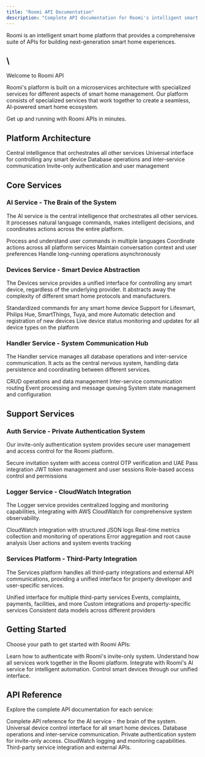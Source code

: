 ```yaml
---
title: "Roomi API Documentation"
description: "Complete API documentation for Roomi's intelligent smart home platform"
---
```


Roomi is an intelligent smart home platform that provides a comprehensive suite of APIs for building next-generation smart home experiences.

## \
Welcome to Roomi API

Roomi's platform is built on a microservices architecture with specialized services for different aspects of smart home management. Our platform consists of specialized services that work together to create a seamless, AI-powered smart home ecosystem.

<Card title="Quick Start Guide" icon="rocket" href="/authentication">
  Get up and running with Roomi APIs in minutes.
</Card>

## Platform Architecture

<CardGroup cols={2}>
  <Card title="AI Service" icon="brain" href="/api-reference/ai">
    Central intelligence that orchestrates all other services
  </Card>
  <Card title="Devices Service" icon="lightbulb-cfl" href="/api-reference/devices">
    Universal interface for controlling any smart device
  </Card>
  <Card title="Handler Service" icon="database" href="/api-reference/handler">
    Database operations and inter-service communication
  </Card>
  <Card title="Auth Service" icon="shield" href="/api-reference/auth">
    Invite-only authentication and user management
  </Card>
</CardGroup>

## Core Services

### AI Service - The Brain of the System

The AI service is the central intelligence that orchestrates all other services. It processes natural language commands, makes intelligent decisions, and coordinates actions across the entire platform.

<CardGroup cols={2}>
  <Card title="Natural Language Processing" icon="message-captions">
    Process and understand user commands in multiple languages
  </Card>
  <Card title="Service Orchestration" icon="chart-network">
    Coordinate actions across all platform services
  </Card>
  <Card title="Context Management" icon="brain">
    Maintain conversation context and user preferences
  </Card>
  <Card title="Background Tasks" icon="clock">
    Handle long-running operations asynchronously
  </Card>
</CardGroup>

### Devices Service - Smart Device Abstraction

The Devices service provides a unified interface for controlling any smart device, regardless of the underlying provider. It abstracts away the complexity of different smart home protocols and manufacturers.

<CardGroup cols={2}>
  <Card title="Universal Control" icon="bolt-lightning">
    Standardized commands for any smart home device
  </Card>
  <Card title="Multi-Provider Support" icon="layer-group">
    Support for Lifesmart, Philips Hue, SmartThings, Tuya, and more
  </Card>
  <Card title="Device Discovery" icon="magnifying-glass">
    Automatic detection and registration of new devices
  </Card>
  <Card title="Real-time Status" icon="bell-on">
    Live device status monitoring and updates for all device types on the platform
  </Card>
</CardGroup>

### Handler Service - System Communication Hub

The Handler service manages all database operations and inter-service communication. It acts as the central nervous system, handling data persistence and coordinating between different services.

<CardGroup cols={2}>
  <Card title="Database Operations" icon="arrow-down-left">
    CRUD operations and data management
  </Card>
  <Card title="Message Routing" icon="route">
    Inter-service communication routing
  </Card>
  <Card title="Event Handling" icon="arrow-progress">
    Event processing and message queuing
  </Card>
  <Card title="System State" icon="braille">
    System state management and configuration
  </Card>
</CardGroup>

## Support Services

### Auth Service - Private Authentication System

Our invite-only authentication system provides secure user management and access control for the Roomi platform.

<CardGroup cols={2}>
  <Card title="Invite-Only Registration" icon="mailbox">
    Secure invitation system with access control
  </Card>
  <Card title="Multi-Factor Authentication" icon="shield">
    OTP verification and UAE Pass integration
  </Card>
  <Card title="Session Management" icon="key">
    JWT token management and user sessions
  </Card>
  <Card title="Permission System" icon="lock">
    Role-based access control and permissions
  </Card>
</CardGroup>

### Logger Service - CloudWatch Integration

The Logger service provides centralized logging and monitoring capabilities, integrating with AWS CloudWatch for comprehensive system observability.

<CardGroup cols={2}>
  <Card title="Structured Logging" icon="file-circle-check">
    CloudWatch integration with structured JSON logs
  </Card>
  <Card title="Performance Monitoring" icon="eye">
    Real-time metrics collection and monitoring of operations
  </Card>
  <Card title="Error Tracking" icon="triangle-exclamation">
    Error aggregation and root cause analysis
  </Card>
  <Card title="Audit Trail" icon="shield">
    User actions and system events tracking
  </Card>
</CardGroup>

### Services Platform - Third-Party Integration

The Services platform handles all third-party integrations and external API communications, providing a unified interface for property developer and user-specific services.

<CardGroup cols={2}>
  <Card title="Third-Party Integration" icon="link">
    Unified interface for multiple third-party services
  </Card>
  <Card title="Service Categories" icon="grid">
    Events, complaints, payments, facilities, and more
  </Card>
  <Card title="Property Developer APIs" icon="building">
    Custom integrations and property-specific services
  </Card>
  <Card title="Data Transformation" icon="align-justify">
    Consistent data models across different providers
  </Card>
</CardGroup>

## Getting Started

Choose your path to get started with Roomi APIs:

<CardGroup cols={2}>
  <Card title="Authentication Setup" icon="key" href="/authentication">
    Learn how to authenticate with Roomi's invite-only system.
  </Card>
  <Card title="Architecture Overview" icon="sitemap" href="/architecture-overview">
    Understand how all services work together in the Roomi platform.
  </Card>
  <Card title="AI Integration" icon="brain" href="/api-reference/ai">
    Integrate with Roomi's AI service for intelligent automation.
  </Card>
  <Card title="Device Control" icon="lightbulb-cfl" href="/api-reference/devices">
    Control smart devices through our unified interface.
  </Card>
</CardGroup>

## API Reference

Explore the complete API documentation for each service:

<CardGroup cols={2}>
  <Card title="AI Service API" icon="brain" href="/api-reference/ai">
    Complete API reference for the AI service - the brain of the system.
  </Card>
  <Card title="Devices Service API" icon="lightbulb-cfl" href="/api-reference/devices">
    Universal device control interface for all smart home devices.
  </Card>
  <Card title="Handler Service API" icon="database" href="/api-reference/handler">
    Database operations and inter-service communication.
  </Card>
  <Card title="Auth Service API" icon="shield" href="/api-reference/auth">
    Private authentication system for invite-only access.
  </Card>
  <Card title="Logger Service API" icon="file-circle-check" href="/api-reference/logger">
    CloudWatch logging and monitoring capabilities.
  </Card>
  <Card title="Services Platform API" icon="globe" href="/api-reference/services">
    Third-party service integration and external APIs.
  </Card>
</CardGroup>